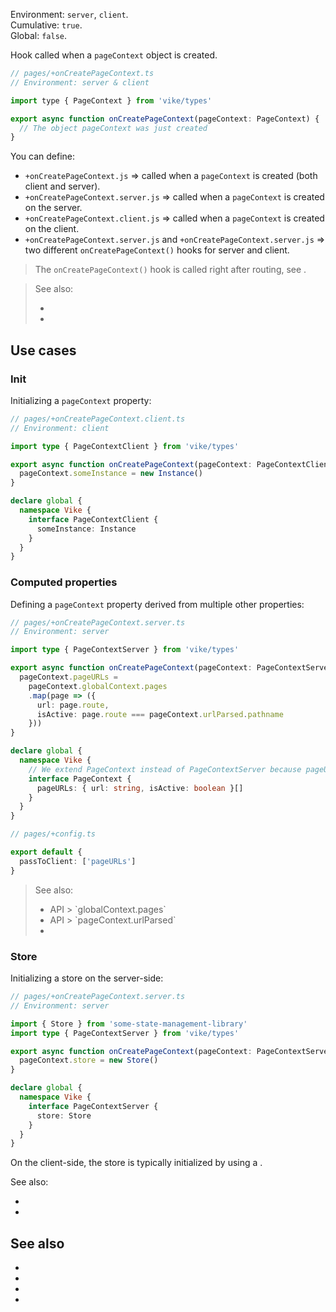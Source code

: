 
Environment: `server`, `client`.  
Cumulative: `true`.  
Global: `false`.  

Hook called when a <Link href="/pageContext">`pageContext` object</Link> is created.

```js
// pages/+onCreatePageContext.ts
// Environment: server & client

import type { PageContext } from 'vike/types'

export async function onCreatePageContext(pageContext: PageContext) {
  // The object pageContext was just created
}
```

You can define:
- `+onCreatePageContext.js` => called when a `pageContext` is created (both client and server).
- `+onCreatePageContext.server.js` => called when a `pageContext` is created on the server.
- `+onCreatePageContext.client.js` => called when a `pageContext` is created on the client.
- `+onCreatePageContext.server.js` and `+onCreatePageContext.server.js` => two different `onCreatePageContext()` hooks for server and client.

> The `onCreatePageContext()` hook is called right after <Link href="/routing">routing</Link>, see <Link href="/hooks#lifecycle" />.

> See also:
> - <Link href="/file-env" />
> - <Link href="/onCreateGlobalContext" />


## Use cases

### Init

Initializing a `pageContext` property:

```ts
// pages/+onCreatePageContext.client.ts
// Environment: client

import type { PageContextClient } from 'vike/types'

export async function onCreatePageContext(pageContext: PageContextClient) {
  pageContext.someInstance = new Instance()
}

declare global {
  namespace Vike {
    interface PageContextClient {
      someInstance: Instance
    }
  }
}
```

### Computed properties

Defining a `pageContext` property derived from multiple other properties:

```ts
// pages/+onCreatePageContext.server.ts
// Environment: server

import type { PageContextServer } from 'vike/types'

export async function onCreatePageContext(pageContext: PageContextServer) {
  pageContext.pageURLs =
    pageContext.globalContext.pages
    .map(page => ({
      url: page.route,
      isActive: page.route === pageContext.urlParsed.pathname
    }))
}

declare global {
  namespace Vike {
    // We extend PageContext instead of PageContextServer because pageURLs is passed to the client
    interface PageContext {
      pageURLs: { url: string, isActive: boolean }[]
    }
  }
}
```

```ts
// pages/+config.ts

export default {
  passToClient: ['pageURLs']
}
```

> See also:
> - <Link href="/globalContext#pages">API > `globalContext.pages`</Link>
> - <Link href="/pageContext#urlParsed">API > `pageContext.urlParsed`</Link>
> - <Link href="/markdown#with-a-custom-setting-eager" doNotInferSectionTitle />

### Store

Initializing a <Link href="/store">store</Link> on the server-side:

```ts
// pages/+onCreatePageContext.server.ts
// Environment: server

import { Store } from 'some-state-management-library'
import type { PageContextServer } from 'vike/types'

export async function onCreatePageContext(pageContext: PageContextServer) {
  pageContext.store = new Store()
}

declare global {
  namespace Vike {
    interface PageContextServer {
      store: Store
    }
  }
}
```

On the client-side, the store is typically initialized by using a <Link href="/onCreateGlobalContext" noBreadcrumb/>.

See also:
 - <Link href="/onCreateGlobalContext#store" />
 - <Link href="/store#manual-integration" />

## See also

- <Link href="/pageContext" />
- <Link href="/onCreateGlobalContext" />
- <Link href="/hooks" />
- <Link href="/hooks#lifecycle" />
